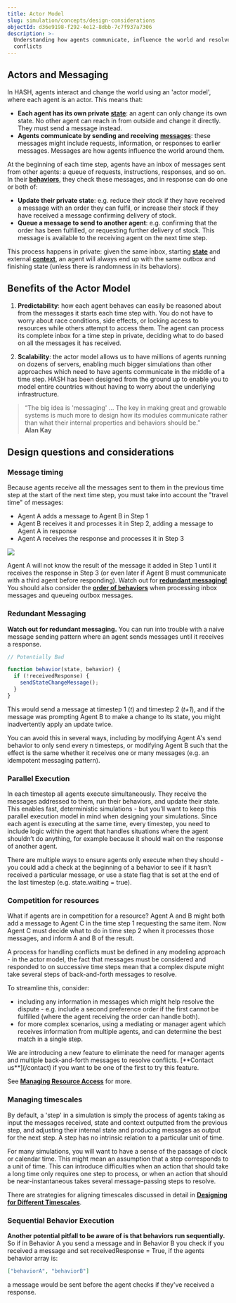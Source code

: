 ```yaml
---
title: Actor Model
slug: simulation/concepts/design-considerations
objectId: d36e9198-f292-4e12-8dbb-7c7f937a7306
description: >-
  Understanding how agents communicate, influence the world and resolve
  conflicts
---
```


## Actors and Messaging

In HASH, agents interact and change the world using an 'actor model', where each agent is an actor. This means that:

- **Each agent has its own private** [**state**](/docs/simulation/creating-simulations/anatomy-of-an-agent/state): an agent can only change its own state. No other agent can reach in from outside and change it directly. They must send a message instead.
- **Agents communicate by sending and receiving** [**messages**](/docs/simulation/creating-simulations/agent-messages/): these messages might include requests, information, or responses to earlier messages. Messages are how agents influence the world around them.

At the beginning of each time step, agents have an inbox of messages sent from other agents: a queue of requests, instructions, responses, and so on. In their [**behaviors**](/docs/simulation/creating-simulations/behaviors/), they check these messages, and in response can do one or both of:

- **Update their private state**: e.g. reduce their stock if they have received a message with an order they can fulfil, or increase their stock if they have received a message confirming delivery of stock.
- **Queue a message to send to another agent**: e.g. confirming that the order has been fulfilled, or requesting further delivery of stock. This message is available to the receiving agent on the next time step.

This process happens in private: given the same inbox, starting [**state**](/docs/simulation/creating-simulations/anatomy-of-an-agent/state) and external [**context**](/docs/simulation/creating-simulations/anatomy-of-an-agent/context), an agent will always end up with the same outbox and finishing state \(unless there is randomness in its behaviors\).

## Benefits of the Actor Model

1. **Predictability**: how each agent behaves can easily be reasoned about from the messages it starts each time step with. You do not have to worry about race conditions, side effects, or locking access to resources while others attempt to access them. The agent can process its complete inbox for a time step in private, deciding what to do based on all the messages it has received.

1. **Scalability**: the actor model allows us to have millions of agents running on dozens of servers, enabling much bigger simulations than other approaches which need to have agents communicate in the middle of a time step. HASH has been designed from the ground up to enable you to model entire countries without having to worry about the underlying infrastructure.

> “The big idea is 'messaging' … The key in making great and growable systems is much more to design how its modules communicate rather than what their internal properties and behaviors should be.”  
> **Alan Kay**

## Design questions and considerations

### Message timing

Because agents receive all the messages sent to them in the previous time step at the start of the next time step, you must take into account the "travel time" of messages:

- Agent A adds a message to Agent B in Step 1
- Agent B receives it and processes it in Step 2, adding a message to Agent A in response
- Agent A receives the response and processes it in Step 3

![](https://cdn-us1.hash.ai/site/docs/message-exchange-diagram.svg)

Agent A will not know the result of the message it added in Step 1 until it receives the response in Step 3 \(or even later if Agent B must communicate with a third agent before responding\). Watch out for [**redundant messaging!**](#redundant-messaging) You should also consider the [**order of behaviors**](#sequential-behavior-execution) when processing inbox messages and queueing outbox messages.

### Redundant Messaging

**Watch out for redundant messaging.** You can run into trouble with a naive message sending pattern where an agent sends messages until it receives a response.

```javascript
// Potentially Bad

function behavior(state, behavior) {
  if (!receivedResponse) {
    sendStateChangeMessage();
  }
}
```

This would send a message at timestep 1 \(_t_\) and timestep 2 \(_t+1_\), and if the message was prompting Agent B to make a change to its state, you might inadvertently apply an update twice.

You can avoid this in several ways, including by modifying Agent A's send behavior to only send every n timesteps, or modifying Agent B such that the effect is the same whether it receives one or many messages \(e.g. an idempotent messaging pattern\).

### Parallel Execution

In each timestep all agents execute simultaneously. They receive the messages addressed to them, run their behaviors, and update their state. This enables fast, deterministic simulations - but you’ll want to keep this parallel execution model in mind when designing your simulations. Since each agent is executing at the same time, every timestep, you need to include logic within the agent that handles situations where the agent shouldn’t do anything, for example because it should wait on the response of another agent.

There are multiple ways to ensure agents only execute when they should - you could add a check at the beginning of a behavior to see if it hasn’t received a particular message, or use a state flag that is set at the end of the last timestep \(e.g. state.waiting = true\).

### Competition for resources

What if agents are in competition for a resource? Agent A and B might both add a message to Agent C in the time step 1 requesting the same item. Now Agent C must decide what to do in time step 2 when it processes those messages, and inform A and B of the result.

A process for handling conflicts must be defined in any modeling approach - in the actor model, the fact that messages must be considered and responded to on successive time steps mean that a complex dispute might take several steps of back-and-forth messages to resolve.

To streamline this, consider:

- including any information in messages which might help resolve the dispute - e.g. include a second preference order if the first cannot be fulfilled \(where the agent receiving the order can handle both\).
- for more complex scenarios, using a mediating or manager agent which receives information from multiple agents, and can determine the best match in a single step.

<Hint style="info">
  We are introducing a new feature to eliminate the need for manager agents and
  multiple back-and-forth messages to resolve conflicts. [**Contact
  us**](/contact) if you want to be one of the first to try this feature.
</Hint>

See [**Managing Resource Access**](/docs/simulation/concepts/design-considerations/managing-resource-access) for more.

### Managing timescales

By default, a 'step' in a simulation is simply the process of agents taking as input the messages received, state and context outputted from the previous step, and adjusting their internal state and producing messages as output for the next step. A step has no intrinsic relation to a particular unit of time.

For many simulations, you will want to have a sense of the passage of clock or calendar time. This might mean an assumption that a step corresponds to a unit of time. This can introduce difficulties when an action that should take a long time only requires one step to process, or when an action that should be near-instantaneous takes several message-passing steps to resolve.

There are strategies for aligning timescales discussed in detail in [**Designing for Different Timescales**](/docs/simulation/concepts/designing-for-different-timescales).

### Sequential Behavior Execution

**Another potential pitfall to be aware of is that behaviors run sequentially.** So if in Behavior A you send a message and in Behavior B you check if you received a message and set receivedResponse = True, if the agents behavior array is:

```json
["behaviorA", "behaviorB"]
```

a message would be sent before the agent checks if they've received a response.
